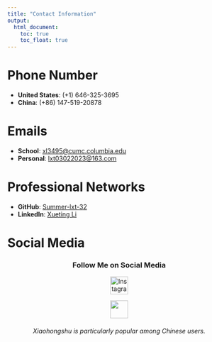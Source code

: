 ```yaml
---
title: "Contact Information"
output: 
  html_document:
    toc: true
    toc_float: true
---
```


<style>
  .title {
    text-align: center;
    font-size: 36px; 
    font-family: 'Arial', sans-serif; 
    text-shadow: 2px 2px 4px rgba(0, 0, 0, 0.1); 
  }
</style>

# Phone Number

- **United States**: (+1) 646-325-3695
- **China**: (+86) 147-519-20878

# Emails
- **School**: [xl3495@cumc.columbia.edu](mailto:xl3495@cumc.columbia.edu)
- **Personal**: [lxt03022023@163.com](mailto:lxt03022023@163.com)

# Professional Networks
- **GitHub**: [Summer-lxt-32](https://github.com/Summer-lxt-32)
- **LinkedIn**: [Xueting Li](https://www.linkedin.com/in/xueting-li-9ab4a8268/)


# Social Media

<div style="text-align: center;">

  <h3>Follow Me on Social Media</h3>
  <a href="https://www.instagram.com/lxt_32" target="_blank" style="margin: 10px;">
    <img src="https://upload.wikimedia.org/wikipedia/commons/a/a5/Instagram_icon.png" alt="Instagram" style="width: 40px; height: auto;">
  </a>
  
  <a href="https://www.xiaohongshu.com/user/profile/lxtxx_32" target="_blank" style="margin: 10px;">
    <img src="pictures/xhs_logo.png" style="width: 40px; height: auto;">
  </a>
  <div style="text-align: center; margin-top: 20px;">
  <p><em>Xiaohongshu is particularly popular among Chinese users.</em></p>
</div>
</div>